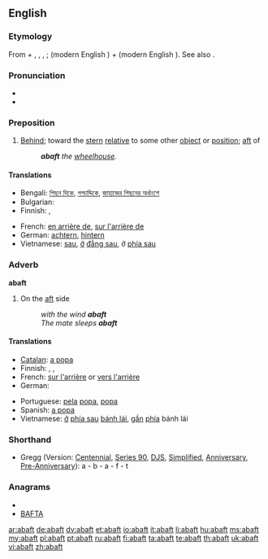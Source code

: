 ==English==

===Etymology===
From {{term|a-||on}} + {{etyl|enm}} {{term|baft|lang=enm}}, {{term|baften|lang=enm}}, {{term|biaften|lang=enm}}, {{etyl|ang}} {{term|beæftan|lang=ang}}; {{term|be||by|lang=ang}} (modern English {{term|by|lang=en}}) + {{term|æftan||behind|lang=ang}} (modern English {{term|after|lang=en}}). See also {{term|aft|lang=en}}.

===Pronunciation===
* {{audio|en-us-abaft.ogg|Audio (US)}}
* {{rhymes|ɑːft}}

===Preposition===
{{en-prep}}

# {{nautical}} [[behind|Behind]]; toward the [[stern]] [[relative]] to some other [[object]] or [[position]]; [[aft]] of
#: '''''abaft''' the [[wheelhouse]].''

====Translations====
{{trans-top|(nautical) Behind; toward the stern relative to some other object or position; aft of}}
* Bengali: [[পিছন দিকে]], [[পশ্চাদ্দিকে]], [[জাহাজের পিছনের অর্ধাংশে]]
* Bulgarian: {{t|bg|назад, към кърмата}}
* Finnish: {{t+|fi|takana}}, {{t+|fi|taakse}}
{{trans-mid}}
* French: [[en arrière de]], [[sur l'arrière de]]
* German: [[achtern]], [[hintern]]
* Vietnamese: [[sau]], [[ở]] [[đằng sau]], ở [[phía sau]]
{{trans-bottom}}

===Adverb===
'''abaft'''

# {{nautical}} On the [[aft]] side
#: ''with the wind '''abaft'''''
#: ''The mate sleeps '''abaft'''''

====Translations====
{{trans-top|(nautical) On the aft side}}
* [[Catalan]]: [[a popa]]
* Finnish: {{t+|fi|perä|alt=perässä}}, {{t+|fi|perä|alt=perään}}, {{t-|fi|takaa}}
* French: [[sur l'arrière]] or [[vers l'arrière]]
* German: {{t+|de|achteraus}}
{{trans-mid}}
* Portuguese: [[pela]] [[popa]], [[popa]]
* Spanish: [[a popa]]
* Vietnamese: [[ở]] [[phía sau]] [[bánh lái]], [[gần]] [[phía]] bánh lái
{{trans-bottom}}

===Shorthand===
* Gregg (Version: [[w:Gregg Shorthand#Centennial Gregg Shorthand|Centennial]], [[w:Gregg Shorthand#Series 90 Gregg Shorthand|Series 90]], [[w:Gregg Shorthand#Diamond Jubilee Gregg Shorthand|DJS]], [[w:Gregg Shorthand#Simplified Gregg Shorthand|Simplified]], [[w:Gregg Shorthand#Anniversary Gregg Shorthand|Anniversary]], [[w:Gregg Shorthand#Pre-Anniversary Gregg Shorthand|Pre-Anniversary]]): a - b - a - f - t

===Anagrams===
* {{alphagram|aabft}}
* [[BAFTA#English|BAFTA]]

[[ar:abaft]]
[[de:abaft]]
[[dv:abaft]]
[[et:abaft]]
[[io:abaft]]
[[it:abaft]]
[[li:abaft]]
[[hu:abaft]]
[[ms:abaft]]
[[my:abaft]]
[[pl:abaft]]
[[pt:abaft]]
[[ru:abaft]]
[[fi:abaft]]
[[ta:abaft]]
[[te:abaft]]
[[th:abaft]]
[[uk:abaft]]
[[vi:abaft]]
[[zh:abaft]]